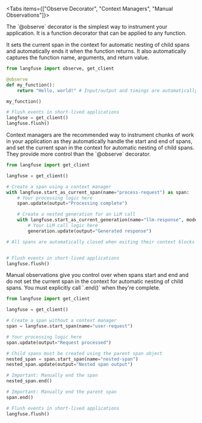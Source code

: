 <Tabs items={["Observe Decorator", "Context Managers", "Manual Observations"]}>

<Tab>
The `@observe` decorator is the simplest way to instrument your application. It is a function decorator that can be applied to any function.

It sets the current span in the context for automatic nesting of child spans and automatically ends it when the function returns. It also automatically captures the function name, arguments, and return value.

```python
from langfuse import observe, get_client

@observe
def my_function():
    return "Hello, world!" # Input/output and timings are automatically captured

my_function()

# Flush events in short-lived applications
langfuse = get_client()
langfuse.flush()
```

</Tab>

<Tab>
Context managers are the recommended way to instrument chunks of work in your application as they automatically handle the start and end of spans, and set the current span in the context for automatic nesting of child spans. They provide more control than the `@observe` decorator.

```python
from langfuse import get_client

langfuse = get_client()

# Create a span using a context manager
with langfuse.start_as_current_span(name="process-request") as span:
    # Your processing logic here
    span.update(output="Processing complete")

    # Create a nested generation for an LLM call
    with langfuse.start_as_current_generation(name="llm-response", model="gpt-3.5-turbo") as generation:
        # Your LLM call logic here
        generation.update(output="Generated response")

# All spans are automatically closed when exiting their context blocks


# Flush events in short-lived applications
langfuse.flush()
```

</Tab>

<Tab>
Manual observations give you control over when spans start and end and do not set the current span in the context for automatic nesting of child spans. You must explicitly call `.end()` when they're complete.

```python
from langfuse import get_client

langfuse = get_client()

# Create a span without a context manager
span = langfuse.start_span(name="user-request")

# Your processing logic here
span.update(output="Request processed")

# Child spans must be created using the parent span object
nested_span = span.start_span(name="nested-span")
nested_span.update(output="Nested span output")

# Important: Manually end the span
nested_span.end()

# Important: Manually end the parent span
span.end()

# Flush events in short-lived applications
langfuse.flush()
```

</Tab>
</Tabs>